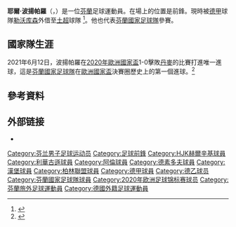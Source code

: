 {{noteTA
|G1=football
|G2=UEFA
|G3=德甲
|T=zh-cn:约埃尔·波赫扬帕洛;zh-hk:祖爾·普贊柏路;zh-tw:耶爾·波揚帕羅;
|1=zh-cn:波赫扬帕洛;zh-hk:普贊柏路;zh-tw:波揚帕羅;
|2=zh-cn:约埃尔;zh-hk:祖爾;zh-tw:耶爾;
}}
{{Infobox football biography
| name        = 耶爾·波揚帕羅<br/>Joel Pohjanpalo
| image       = Joel-Pohjanpalo-2015-07.jpg
| image_size     =
| fullname    = Joel Pohjanpalo
| birth_date  = {{Birth date and age|1994|09|13|df=y}}
| birth_place = {{flagicon|Finland}} [[芬蘭|芬蘭]][[赫爾辛基|赫爾辛基]]
| height      = {{height|m=1.86}}<ref>{{Cite web |url=https://www.bayer04.de/de-de/player/werkself/bayer-04-leverkusen/joel-pohjanpalo |title=存档副本 |access-date=2020-10-01 |archive-date=2019-03-07 |archive-url=https://web.archive.org/web/20190307173730/https://www.bayer04.de/de-de/player/werkself/bayer-04-leverkusen/joel-pohjanpalo |dead-url=no }}</ref>
| position    = 前鋒
| currentclub = {{le|里澤體育|Çaykur Rizespor}} ([[勒沃库森足球俱乐部|勒沃库森]]外借)
| clubnumber  = 20
| youthyears1 = 1999–2005 | youthclubs1 = {{link-en|PK-35萬達俱樂部|PK-35|PK-35}}
| youthyears2 = 2006–2010 | youthclubs2 = [[HJK赫尔辛基|HJK赫尔辛基]]
| years1 = 2010–2011 | clubs1 = {{link-en|庫魯比04|Klubi-04}} | caps1 = 24 | goals1 = 33
| years2 = 2011–2013 | clubs2 = [[HJK赫尔辛基|HJK赫尔辛基]]                         | caps2 = 50 | goals2 = 16
| years3 = 2013–     | clubs3 = [[勒沃库森足球俱乐部|勒沃库森]]
| caps3 = 22  
| goals3 = 7
| years4 = 2013–2014 | clubs4 = → [[阿倫草地體育會|阿倫]] | caps4 = 22 | goals4 = 5
| years5 = 2014–2016 | clubs5 = → [[福尔图娜杜塞尔多夫|杜塞尔多夫]] | caps5 = 56 | goals5 = 13
| years6 = 2020
| clubs6 = → [[汉堡体育俱乐部|汉堡]] (外借)          
| caps6 = 14
| goals6 = 9
| years7 = 2020–2021
| clubs7 = → [[柏林聯盟足球俱樂部|柏林聯盟]] (外借)          
| caps7 = 19
| goals7 = 6
| years8 = 2021–
| clubs8 = → {{le|里澤體育|Çaykur Rizespor}} (外借)          
| caps8 = 7
| goals8 = 2
| nationalyears1 = 2011      | nationalteam1 = 芬蘭U17 | nationalcaps1 = 3  | nationalgoals1 = 0
| nationalyears2 = 2012      | nationalteam2 = 芬蘭U19 | nationalcaps2 = 3  | nationalgoals2 = 0
| nationalyears3 = 2012–2013 | nationalteam3 = [[芬蘭21歲以下國家足球隊|芬蘭U21]] | nationalcaps3 = 10 | nationalgoals3 = 2
| nationalyears4 = 2012–     | nationalteam4 = [[芬蘭國家足球隊|芬蘭]] | nationalcaps4 = 50 | nationalgoals4 = 11
| pcupdate = 2021年11月5日
| ntupdate = 2021年10月12日
}}

'''耶爾·波揚帕羅'''（{{lang-fi|Joel Pohjanpalo}}，{{bd|1994年|9月13日}}）是一位[[芬蘭|芬蘭]]足球運動員。在場上的位置是前鋒。現時被[[德國足球甲級聯賽|德甲]]球隊[[勒沃庫森足球俱樂部|勒沃库森]]外借至[[土耳其足球超级联赛|土超]]球隊{{le|里澤體育|Çaykur Rizespor}} <ref>{{Cite web |url=http://www.iltasanomat.fi/jalkapallo/art-1288682468088.html |title=存档副本 |access-date=2015-06-04 |archive-url=https://web.archive.org/web/20150721063315/http://www.iltasanomat.fi/jalkapallo/art-1288682468088.html |archive-date=2015-07-21 |dead-url=yes }}</ref>。他也代表[[芬蘭國家足球隊|芬蘭國家足球隊]]參賽。

==國家隊生涯==
2021年6月12日，波揚帕羅在[[2020年歐洲國家盃|2020年歐洲國家盃]]1-0擊敗[[丹麥國家足球隊|丹麥]]的比賽打進唯一進球，這是[[芬蘭國家足球隊|芬蘭國家足球隊]]在[[歐洲國家盃|歐洲國家盃]]決賽圈歷史上的第一個進球。<ref>{{cite web |url=https://www.bbc.com/sport/football/51197533 |title=Denmark 0–1 Finland |website=BBC Sport |date=2021-06-12 |access-date=2021-06-13 |archive-date=2021-11-24 |archive-url=https://web.archive.org/web/20211124141234/https://www.bbc.com/sport/football/51197533 |dead-url=no }}</ref>

==參考資料==
{{Reflist}}

== 外部链接 ==
*{{Soccerway}}

<!--{{利華古遜球員名單}}-->
{{2020年欧洲足球锦标赛芬兰参赛名单}}

{{DEFAULTSORT:Pohjanpalo, Joel}}
[[Category:芬兰男子足球运动员|Category:芬兰男子足球运动员]]
[[Category:足球前鋒|Category:足球前鋒]]
[[Category:HJK赫爾辛基球員|Category:HJK赫爾辛基球員]]
[[Category:利華古遜球員|Category:利華古遜球員]]
[[Category:阿倫球員|Category:阿倫球員]]
[[Category:德素多夫球員|Category:德素多夫球員]]
[[Category:漢堡球員|Category:漢堡球員]]
[[Category:柏林聯盟球員|Category:柏林聯盟球員]]
[[Category:德甲球員|Category:德甲球員]]
[[Category:德乙球员|Category:德乙球员]]
[[Category:芬蘭國家足球隊球員|Category:芬蘭國家足球隊球員]]
[[Category:2020年欧洲足球锦标赛球员|Category:2020年欧洲足球锦标赛球员]]
[[Category:芬蘭旅外足球運動員|Category:芬蘭旅外足球運動員]]
[[Category:德國外籍足球運動員|Category:德國外籍足球運動員]]